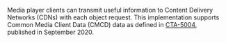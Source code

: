 Media player clients can transmit useful information to Content Delivery Networks (CDNs) with each object request.
This implementation supports Common Media Client Data (CMCD) data as defined in
[CTA-5004](https://cdn.cta.tech/cta/media/media/resources/standards/pdfs/cta-5004-final.pdf), published in September 2020.
